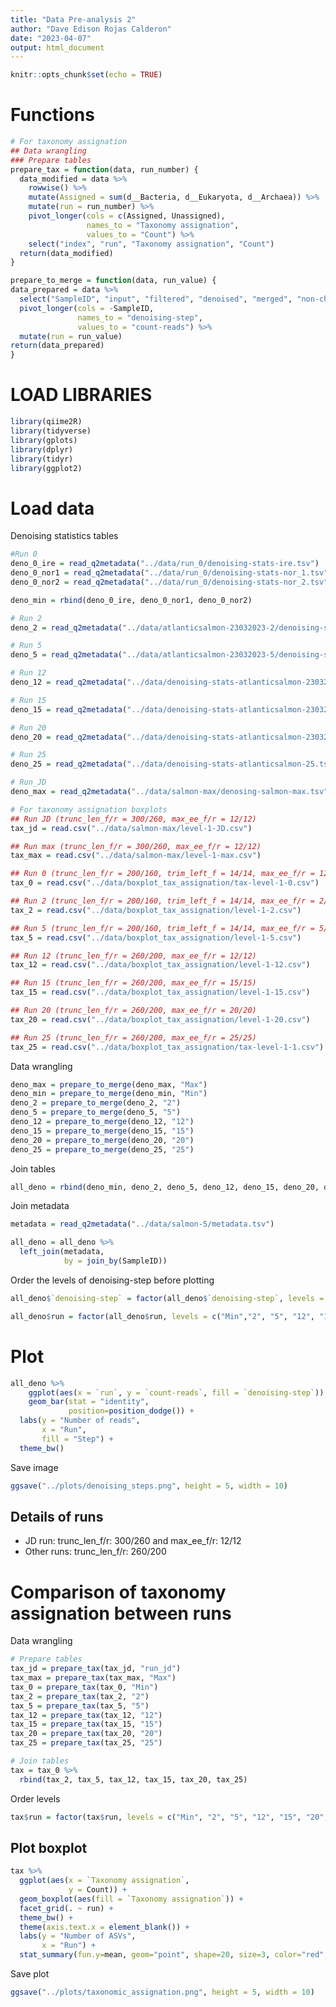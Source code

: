 ---
title: "Data Pre-analysis 2"
author: "Dave Edison Rojas Calderon"
date: "2023-04-07"
output: html_document
---

```{r setup, include=FALSE}
knitr::opts_chunk$set(echo = TRUE)
```
# Functions
```{r}
# For taxonomy assignation
## Data wrangling
### Prepare tables
prepare_tax = function(data, run_number) {
  data_modified = data %>% 
    rowwise() %>% 
    mutate(Assigned = sum(d__Bacteria, d__Eukaryota, d__Archaea)) %>% 
    mutate(run = run_number) %>% 
    pivot_longer(cols = c(Assigned, Unassigned),
                 names_to = "Taxonomy assignation",
                 values_to = "Count") %>% 
    select("index", "run", "Taxonomy assignation", "Count")
  return(data_modified)
}

prepare_to_merge = function(data, run_value) {
data_prepared = data %>%
  select("SampleID", "input", "filtered", "denoised", "merged", "non-chimeric") %>% 
  pivot_longer(cols = -SampleID,
               names_to = "denoising-step",
               values_to = "count-reads") %>% 
  mutate(run = run_value)
return(data_prepared)
}
```

# LOAD LIBRARIES
```{r}
library(qiime2R)
library(tidyverse)
library(gplots)
library(dplyr)
library(tidyr)
library(ggplot2)
```
# Load data
Denoising statistics tables
```{r}
#Run 0
deno_0_ire = read_q2metadata("../data/run_0/denoising-stats-ire.tsv")
deno_0_nor1 = read_q2metadata("../data/run_0/denoising-stats-nor_1.tsv")
deno_0_nor2 = read_q2metadata("../data/run_0/denoising-stats-nor_2.tsv")

deno_min = rbind(deno_0_ire, deno_0_nor1, deno_0_nor2)

# Run 2
deno_2 = read_q2metadata("../data/atlanticsalmon-23032023-2/denoising-stats-atlanticsalmon-23032023-2.tsv")

# Run 5
deno_5 = read_q2metadata("../data/atlanticsalmon-23032023-5/denoising-stats-atlanticsalmon-23032023-12.tsv")

# Run 12
deno_12 = read_q2metadata("../data/denoising-stats-atlanticsalmon-23032023-12.tsv")

# Run 15
deno_15 = read_q2metadata("../data/denoising-stats-atlanticsalmon-23032023-15.tsv")

# Run 20
deno_20 = read_q2metadata("../data/denoising-stats-atlanticsalmon-23032023-20.tsv")

# Run 25
deno_25 = read_q2metadata("../data/denoising-stats-atlanticsalmon-25.tsv")

# Run_JD
deno_max = read_q2metadata("../data/salmon-max/denosing-salmon-max.tsv")

# For taxonomy assignation boxplots
## Run JD (trunc_len_f/r = 300/260, max_ee_f/r = 12/12)
tax_jd = read.csv("../data/salmon-max/level-1-JD.csv")

## Run max (trunc_len_f/r = 300/260, max_ee_f/r = 12/12)
tax_max = read.csv("../data/salmon-max/level-1-max.csv")

## Run 0 (trunc_len_f/r = 200/160, trim_left_f = 14/14, max_ee_f/r = 12/12)
tax_0 = read.csv("../data/boxplot_tax_assignation/tax-level-1-0.csv")

## Run 2 (trunc_len_f/r = 200/160, trim_left_f = 14/14, max_ee_f/r = 2/2)
tax_2 = read.csv("../data/boxplot_tax_assignation/level-1-2.csv")

## Run 5 (trunc_len_f/r = 200/160, trim_left_f = 14/14, max_ee_f/r = 5/5)
tax_5 = read.csv("../data/boxplot_tax_assignation/level-1-5.csv")

## Run 12 (trunc_len_f/r = 260/200, max_ee_f/r = 12/12)
tax_12 = read.csv("../data/boxplot_tax_assignation/level-1-12.csv")

## Run 15 (trunc_len_f/r = 260/200, max_ee_f/r = 15/15)
tax_15 = read.csv("../data/boxplot_tax_assignation/level-1-15.csv")

## Run 20 (trunc_len_f/r = 260/200, max_ee_f/r = 20/20)
tax_20 = read.csv("../data/boxplot_tax_assignation/level-1-20.csv")

## Run 25 (trunc_len_f/r = 260/200, max_ee_f/r = 25/25)
tax_25 = read.csv("../data/boxplot_tax_assignation/tax-level-1-1.csv")
```
Data wrangling
```{r}
deno_max = prepare_to_merge(deno_max, "Max")
deno_min = prepare_to_merge(deno_min, "Min")
deno_2 = prepare_to_merge(deno_2, "2")
deno_5 = prepare_to_merge(deno_5, "5")
deno_12 = prepare_to_merge(deno_12, "12")
deno_15 = prepare_to_merge(deno_15, "15")
deno_20 = prepare_to_merge(deno_20, "20")
deno_25 = prepare_to_merge(deno_25, "25")
```
Join tables
```{r}
all_deno = rbind(deno_min, deno_2, deno_5, deno_12, deno_15, deno_20, deno_25)
```
Join metadata
```{r}
metadata = read_q2metadata("../data/salmon-5/metadata.tsv")

all_deno = all_deno %>% 
  left_join(metadata,
            by = join_by(SampleID))
```
Order the levels of denoising-step before plotting
```{r}
all_deno$`denoising-step` = factor(all_deno$`denoising-step`, levels = c("input", "filtered", "denoised", "merged", "non-chimeric"))

all_deno$run = factor(all_deno$run, levels = c("Min","2", "5", "12", "15", "20", "25"))
```

# Plot
```{r}
all_deno %>% 
    ggplot(aes(x = `run`, y = `count-reads`, fill = `denoising-step`)) +
    geom_bar(stat = "identity",
             position=position_dodge()) +
  labs(y = "Number of reads",
       x = "Run",
       fill = "Step") +
  theme_bw()
```
Save image
```{r}
ggsave("../plots/denoising_steps.png", height = 5, width = 10)
```


## Details of runs
- JD run: trunc_len_f/r: 300/260 and max_ee_f/r: 12/12
- Other runs: trunc_len_f/r: 260/200

# Comparison of taxonomy assignation between runs
Data wrangling
```{r}
# Prepare tables
tax_jd = prepare_tax(tax_jd, "run_jd")
tax_max = prepare_tax(tax_max, "Max")
tax_0 = prepare_tax(tax_0, "Min")
tax_2 = prepare_tax(tax_2, "2")
tax_5 = prepare_tax(tax_5, "5")
tax_12 = prepare_tax(tax_12, "12")
tax_15 = prepare_tax(tax_15, "15")
tax_20 = prepare_tax(tax_20, "20")
tax_25 = prepare_tax(tax_25, "25")

# Join tables
tax = tax_0 %>% 
  rbind(tax_2, tax_5, tax_12, tax_15, tax_20, tax_25)
```
Order levels
```{r}
tax$run = factor(tax$run, levels = c("Min", "2", "5", "12", "15", "20", "25"))
```

## Plot boxplot
```{r}
tax %>% 
  ggplot(aes(x = `Taxonomy assignation`,
             y = Count)) +
  geom_boxplot(aes(fill = `Taxonomy assignation`)) +
  facet_grid(. ~ run) +
  theme_bw() +
  theme(axis.text.x = element_blank()) +
  labs(y = "Number of ASVs",
       x = "Run") +
  stat_summary(fun.y=mean, geom="point", shape=20, size=3, color="red", fill="red")
```
Save plot
```{r}
ggsave("../plots/taxonomic_assignation.png", height = 5, width = 10)
```


